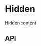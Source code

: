 
<Meta
  title="Components/Hidden"
  component={Hidden}
  decorators={[withKnobs]}
/>

# Hidden

<Preview>
  <Story name="Base component">
    <Hidden
      large={knobs.boolean('large', false)}
      medium={knobs.boolean('medium', false)}
      small={knobs.boolean('small', true)}
      xLarge={knobs.boolean('xLarge', false)}
    >
      <span>Hidden content</span>
    </Hidden>
  </Story>
</Preview>

## API

<Props of={Hidden} />
